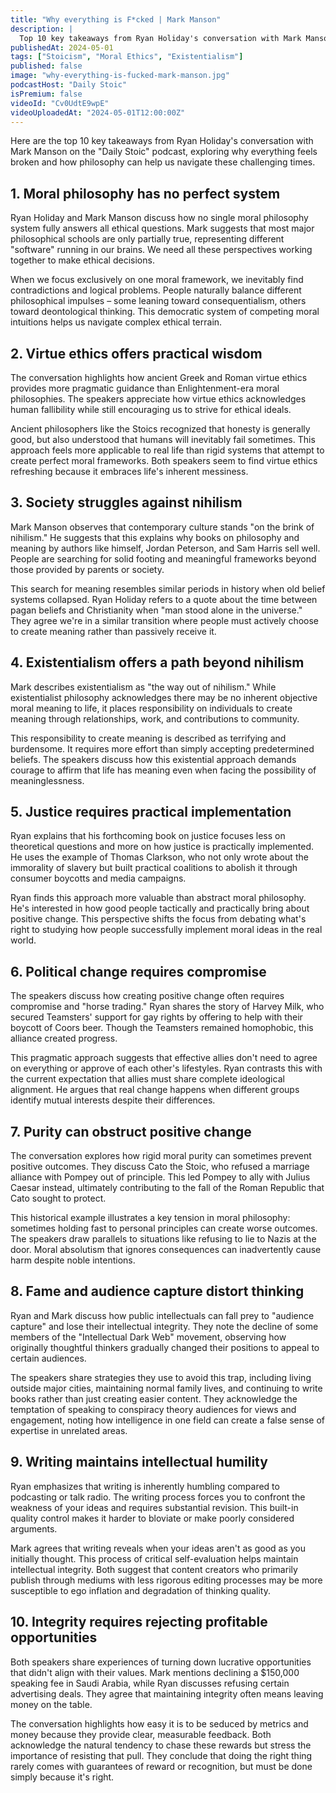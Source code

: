 ```yaml
---
title: "Why everything is F*cked | Mark Manson"
description: |
  Top 10 key takeaways from Ryan Holiday's conversation with Mark Manson on the "Daily Stoic" podcast, exploring why everything feels broken and how philosophy can help us navigate these challenging times.
publishedAt: 2024-05-01
tags: ["Stoicism", "Moral Ethics", "Existentialism"]
published: false
image: "why-everything-is-fucked-mark-manson.jpg"
podcastHost: "Daily Stoic"
isPremium: false
videoId: "Cv0UdtE9wpE"
videoUploadedAt: "2024-05-01T12:00:00Z"
---
```



<PodcastSummaryPageLayout frontmatter={frontmatter}>

Here are the top 10 key takeaways from Ryan Holiday's conversation with Mark Manson on the "Daily Stoic" podcast, exploring why everything feels broken and how philosophy can help us navigate these challenging times.

## 1. Moral philosophy has no perfect system

Ryan Holiday and Mark Manson discuss how no single moral philosophy system fully answers all ethical questions. Mark suggests that most major philosophical schools are only partially true, representing different "software" running in our brains. We need all these perspectives working together to make ethical decisions.

When we focus exclusively on one moral framework, we inevitably find contradictions and logical problems. People naturally balance different philosophical impulses – some leaning toward consequentialism, others toward deontological thinking. This democratic system of competing moral intuitions helps us navigate complex ethical terrain.

## 2. Virtue ethics offers practical wisdom

The conversation highlights how ancient Greek and Roman virtue ethics provides more pragmatic guidance than Enlightenment-era moral philosophies. The speakers appreciate how virtue ethics acknowledges human fallibility while still encouraging us to strive for ethical ideals.

Ancient philosophers like the Stoics recognized that honesty is generally good, but also understood that humans will inevitably fail sometimes. This approach feels more applicable to real life than rigid systems that attempt to create perfect moral frameworks. Both speakers seem to find virtue ethics refreshing because it embraces life's inherent messiness.

## 3. Society struggles against nihilism

Mark Manson observes that contemporary culture stands "on the brink of nihilism." He suggests that this explains why books on philosophy and meaning by authors like himself, Jordan Peterson, and Sam Harris sell well. People are searching for solid footing and meaningful frameworks beyond those provided by parents or society.

This search for meaning resembles similar periods in history when old belief systems collapsed. Ryan Holiday refers to a quote about the time between pagan beliefs and Christianity when "man stood alone in the universe." They agree we're in a similar transition where people must actively choose to create meaning rather than passively receive it.

## 4. Existentialism offers a path beyond nihilism

Mark describes existentialism as "the way out of nihilism." While existentialist philosophy acknowledges there may be no inherent objective moral meaning to life, it places responsibility on individuals to create meaning through relationships, work, and contributions to community.

This responsibility to create meaning is described as terrifying and burdensome. It requires more effort than simply accepting predetermined beliefs. The speakers discuss how this existential approach demands courage to affirm that life has meaning even when facing the possibility of meaninglessness.

## 5. Justice requires practical implementation

Ryan explains that his forthcoming book on justice focuses less on theoretical questions and more on how justice is practically implemented. He uses the example of Thomas Clarkson, who not only wrote about the immorality of slavery but built practical coalitions to abolish it through consumer boycotts and media campaigns.

Ryan finds this approach more valuable than abstract moral philosophy. He's interested in how good people tactically and practically bring about positive change. This perspective shifts the focus from debating what's right to studying how people successfully implement moral ideas in the real world.

## 6. Political change requires compromise

The speakers discuss how creating positive change often requires compromise and "horse trading." Ryan shares the story of Harvey Milk, who secured Teamsters' support for gay rights by offering to help with their boycott of Coors beer. Though the Teamsters remained homophobic, this alliance created progress.

This pragmatic approach suggests that effective allies don't need to agree on everything or approve of each other's lifestyles. Ryan contrasts this with the current expectation that allies must share complete ideological alignment. He argues that real change happens when different groups identify mutual interests despite their differences.

## 7. Purity can obstruct positive change

The conversation explores how rigid moral purity can sometimes prevent positive outcomes. They discuss Cato the Stoic, who refused a marriage alliance with Pompey out of principle. This led Pompey to ally with Julius Caesar instead, ultimately contributing to the fall of the Roman Republic that Cato sought to protect.

This historical example illustrates a key tension in moral philosophy: sometimes holding fast to personal principles can create worse outcomes. The speakers draw parallels to situations like refusing to lie to Nazis at the door. Moral absolutism that ignores consequences can inadvertently cause harm despite noble intentions.

## 8. Fame and audience capture distort thinking

Ryan and Mark discuss how public intellectuals can fall prey to "audience capture" and lose their intellectual integrity. They note the decline of some members of the "Intellectual Dark Web" movement, observing how originally thoughtful thinkers gradually changed their positions to appeal to certain audiences.

The speakers share strategies they use to avoid this trap, including living outside major cities, maintaining normal family lives, and continuing to write books rather than just creating easier content. They acknowledge the temptation of speaking to conspiracy theory audiences for views and engagement, noting how intelligence in one field can create a false sense of expertise in unrelated areas.

## 9. Writing maintains intellectual humility

Ryan emphasizes that writing is inherently humbling compared to podcasting or talk radio. The writing process forces you to confront the weakness of your ideas and requires substantial revision. This built-in quality control makes it harder to bloviate or make poorly considered arguments.

Mark agrees that writing reveals when your ideas aren't as good as you initially thought. This process of critical self-evaluation helps maintain intellectual integrity. Both suggest that content creators who primarily publish through mediums with less rigorous editing processes may be more susceptible to ego inflation and degradation of thinking quality.

## 10. Integrity requires rejecting profitable opportunities

Both speakers share experiences of turning down lucrative opportunities that didn't align with their values. Mark mentions declining a $150,000 speaking fee in Saudi Arabia, while Ryan discusses refusing certain advertising deals. They agree that maintaining integrity often means leaving money on the table.

The conversation highlights how easy it is to be seduced by metrics and money because they provide clear, measurable feedback. Both acknowledge the natural tendency to chase these rewards but stress the importance of resisting that pull. They conclude that doing the right thing rarely comes with guarantees of reward or recognition, but must be done simply because it's right.

</PodcastSummaryPageLayout>
